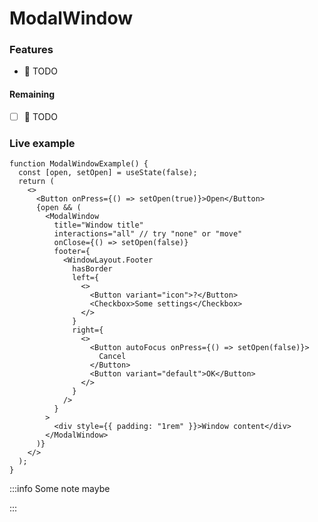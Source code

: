 ---
---

# ModalWindow

### Features

- 🚧 TODO

#### Remaining

- [ ] 🚧 TODO

### Live example

```tsx live themed
function ModalWindowExample() {
  const [open, setOpen] = useState(false);
  return (
    <>
      <Button onPress={() => setOpen(true)}>Open</Button>
      {open && (
        <ModalWindow
          title="Window title"
          interactions="all" // try "none" or "move"
          onClose={() => setOpen(false)}
          footer={
            <WindowLayout.Footer
              hasBorder
              left={
                <>
                  <Button variant="icon">?</Button>
                  <Checkbox>Some settings</Checkbox>
                </>
              }
              right={
                <>
                  <Button autoFocus onPress={() => setOpen(false)}>
                    Cancel
                  </Button>
                  <Button variant="default">OK</Button>
                </>
              }
            />
          }
        >
          <div style={{ padding: "1rem" }}>Window content</div>
        </ModalWindow>
      )}
    </>
  );
}
```

:::info Some note maybe

:::
